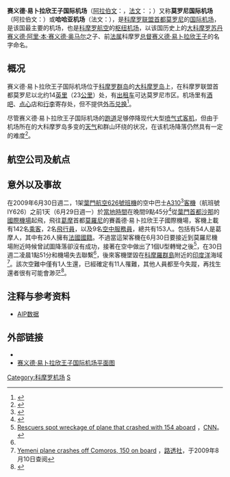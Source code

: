 {{noteTA
|1=zh-hans:内罗毕;zh-hant:奈洛比;zh-hk:內羅比;zh-tw:奈洛比;zh-mo:內羅比;
|2=zh-cn:桑给巴尔; zh-tw:桑吉巴; zh-hk:桑給巴爾;
|3=zh-hans:萨那;zh-hk:薩那;zh-tw:沙那;
}}

{{Infobox Airport 
| airport_name = <center>赛义德·易卜拉欣王子国际机场<br><small>{{rtl-lang|ar|مطار الأمير سعيد إبراهيم الدولي}}<br>{{lang|fr|Aéroport international Prince Saïd Ibrahim}}</small></center>
| nativename   = <center>莫罗尼－哈哈亚国际机场<br><small>{{lang|fr|Aéroport international de Moroni - Hahaya}}</center></small>
| caption      = 
| IATA         = HAH
| ICAO         = FMCH
|type          = [[公共交通|公共]]、[[民用航空|民用]]、[[商用航空|商用]]、国内、[[国际机场|国际]]
| owner        = 
| image        = Air Tanzania B737 at Hahaya Airport.jpg
| run by       = {{flagicon|Comoros}}[[科摩罗联盟政府|科摩罗联盟政府]]
| city         = {{flagicon|Comoros}}[[莫罗尼|莫罗尼]]
| location     = {{flagicon|Comoros}}[[科摩罗|科摩罗]]哈哈亚
| elevation    = 28
| coordinates  = {{Coord|11|32|11|S|43|16|17|E|type:airport|display=inline,title}}
| website      = 
| metric-elev  = 
| metric-rwy   = 
| runway1_heading = 02/20
| runway1_feet = 9,514
| runway1_meter= 2,900
| runway1_surface = [[柏油|柏油]]
| stat-year    = 
| stat1-header = 
| stat1-data   = 
| stat2-header = 
| stat2-data   = 
| footnotes    = 
}}

'''赛义德·易卜拉欣王子国际机场'''（[[阿拉伯文|阿拉伯文]]：'''{{rtl-lang|ar|مطار الأمير سعيد إبراهيم الدولي}}'''，[[法文|法文]]：'''{{lang|fr|Aéroport international Prince Saïd Ibrahim}}'''；{{airport codes|HAH|FMCH}}）又称'''莫罗尼国际机场'''（阿拉伯文：'''{{rtl-lang|ar|مطار موروني الدولي}}'''）或'''哈哈亚机场'''（法文：'''{{lang|fr|Aéroport de Hahaya}}'''），是[[科摩罗联盟|科摩罗联盟]][[首都|首都]][[莫罗尼|莫罗尼]]的[[国际机场|国际]][[机场|机场]]，是该国最主要的机场，也是[[科摩罗航空|科摩罗航空]]的[[枢纽机场|枢纽机场]]，以该国历史上的[[大科摩罗岛|大科摩罗]][[苏丹_(称谓)|苏丹]][[赛义德·阿里·本·赛义德·奥马尔|赛义德·阿里·本·赛义德·奥马尔]]之子、前[[法国|法属]]科摩罗[[总督|总督]][[赛义德·易卜拉欣|赛义德·易卜拉欣]][[王子|王子]]的名字命名。

== 概况 ==
赛义德·易卜拉欣王子国际机场位于[[科摩罗群岛|科摩罗群岛]]的[[大科摩罗岛|大科摩罗岛]]上，在科摩罗联盟首都莫罗尼以北约14[[英里|英里]]（23[[公里|公里]]）处，有[[出租车|出租车]]可达莫罗尼市区。机场里有[[酒吧|酒吧]]、[[点心|点心]]店和[[行李|行李]]寄存处，但不提供[[外币|外币]][[兑换|兑换]]<ref>{{Cite web |url=http://www.wordtravels.com/Airports/Comoros/Comoros+Airport |title=世界旅游概况：赛义德·易卜拉欣王子国际机场 |access-date=2009-08-10 |archive-date=2008-06-12 |archive-url=https://web.archive.org/web/20080612124607/http://www.wordtravels.com/Airports/Comoros/Comoros+Airport |dead-url=no }}</ref>。

尽管赛义德·易卜拉欣王子国际机场的[[跑道|跑道]]足够停降现代大型[[喷气式客机|喷气式客机]]，但由于机场所在的大科摩罗岛多变的[[天气|天气]]和群山环绕的状况，在该机场降落仍然具有一定的难度<ref>{{Cite web |url=http://newsinfo.inquirer.net/breakingnews/world/view/20090703-213611/Sole-survivor-clung-to-wreckage-for-13-hours |title=Sole survivor clung to wreckage for 13 hours |access-date=2009-08-10 |archive-date=2009-08-06 |archive-url=https://web.archive.org/web/20090806065847/http://newsinfo.inquirer.net/breakingnews/world/view/20090703-213611/Sole-survivor-clung-to-wreckage-for-13-hours |dead-url=no }}</ref>。

== 航空公司及航点 ==
{{航点
|[[非洲航空快运|非洲航空快运]]|[[蒙巴萨|蒙巴萨]]（[[莫伊国际机场|莫伊国际机场]]）、[[内罗毕|内罗毕]]（[[乔莫·肯雅塔国际机场|乔莫·肯雅塔国际机场]]）、[[桑给巴尔|桑给巴尔]]（[[桑给巴尔国际机场|桑给巴尔国际机场]]）
|[[奥斯特拉尔航空|奥斯特拉尔航空]]|[[藻德济|藻德济]]（[[藻德济帕芒济国际机场|藻德济帕芒济国际机场]]）、[[圣但尼_(留尼旺)|圣但尼]]（[[留尼旺罗兰·加洛斯机场|留尼旺罗兰·加洛斯机场]]）
|[[马达加斯加航空|马达加斯加航空]]|[[马任加|马任加]]（[[马任加/菲利贝尔·齐拉纳纳国际机场|马任加/菲利贝尔·齐拉纳纳国际机场]]）、[[塔那那利佛|塔那那利佛]]（[[塔那那利佛/伊瓦图国际机场|塔那那利佛/伊瓦图国际机场]]）
|[[坦桑尼亚航空|坦桑尼亚航空]]|[[达累斯萨拉姆|达累斯萨拉姆]]（[[朱利叶斯·尼雷尔国际机场|朱利叶斯·尼雷尔国际机场]]）、[[姆特瓦拉|姆特瓦拉]]
|[[科摩罗航空|科摩罗航空]]|[[昂儒昂岛|昂儒昂岛]]（[[昂儒昂机场|昂儒昂机场]]）、[[塔那那利佛|塔那那利佛]]（[[塔那那利佛/伊瓦图国际机场|塔那那利佛/伊瓦图国际机场]]）、[[达累斯萨拉姆|达累斯萨拉姆]]（[[朱利叶斯·尼雷尔国际机场|朱利叶斯·尼雷尔国际机场]]）、[[藻德济|藻德济]]（[[藻德济帕芒济国际机场|藻德济帕芒济国际机场]]）、[[马任加|马任加]]（[[马任加/菲利贝尔·齐拉纳纳国际机场|马任加/菲利贝尔·齐拉纳纳国际机场]]）、[[莫埃利岛|莫埃利岛]]（[[莫埃利岛机场|莫埃利岛机场]]）
|[[肯尼亚航空|肯尼亚航空]]|[[内罗毕|内罗毕]]（[[乔莫·肯雅塔国际机场|乔莫·肯雅塔国际机场]]）
|[[也门航空|也门航空]]|[[萨那|萨那]]（[[萨那国际机场|萨那国际机场]]）、[[吉布提城|吉布提城]]（[[吉布提－安布利国际机场|吉布提－安布利国际机场]]）
}}

== 意外以及事故 ==
在2009年6月30日週二，1架[[葉門航空|葉門航空]][[也门航空626号班机空难|626號班機]]的空中巴士[[空客A310|A310]]<ref>{{Cite web |url=http://www.cnn.com/2009/WORLD/meast/06/29/yemen.plane.crash/index.html |title=Yemeni plane crashes with 150 aboard |accessdate=2009-08-10 |archive-date=2017-06-08 |archive-url=https://web.archive.org/web/20170608075207/http://www.cnn.com/2009/WORLD/meast/06/29/yemen.plane.crash/index.html |dead-url=no }}</ref>[[客机|客機]]（航班號IY626）之前1天（6月29日週一）於[[UTC+3|當地時間]]在晚間9點45分<ref name="XINHUA">{{Cite web |url=http://news.xinhuanet.com/world/2009-06/30/content_11627093.htm |title=新华网：科摩罗海域发现遇难者遗体 |access-date=2009-08-10 |archive-date=2010-01-30 |archive-url=https://web.archive.org/web/20100130082942/http://news.xinhuanet.com/world/2009-06/30/content_11627093.htm |dead-url=no }}</ref>從[[也门|葉門]][[首都|首都]][[萨那|沙那]]的[[萨那国际机场|國際機場]]起飛，飛往[[葛摩|葛摩]]首都[[莫罗尼|莫羅尼]]的賽義德·易卜拉欣王子國際機場，客機上載有142名[[乘客|乘客]]，2名[[飛行員|飛行員]]，以及9名[[空中服務員|空中服務員]]，總共有153人。包括有54人是葛摩人，其中有26人擁有[[法国|法國]][[国籍|國籍]]。不過當這架客機在6月30日要接近到莫羅尼機場附近時候曾試圖降落卻沒有成功，接著在空中做出了1個U型轉彎之後<ref name="CNN">[http://edition.cnn.com/2009/WORLD/meast/06/29/yemen.plane.crash/index.html  Rescuers spot wreckage of plane that crashed with 154 aboard] {{Wayback|url=http://edition.cnn.com/2009/WORLD/meast/06/29/yemen.plane.crash/index.html |date=20201109012601 }}，[[CNN|CNN]]。</ref>，在30日週二凌晨1點51分和機場失去聯繫<ref name="XINHUA" />，後來客機墜毀在[[科摩罗群岛|科摩羅群島]]附近的[[印度洋|印度洋]]海域<ref>[http://www.reuters.com/article/newsOne/idUSTRE55T03R20090630  Yemeni plane crashes off Comoros, 150 on board] {{Wayback|url=http://www.reuters.com/article/newsOne/idUSTRE55T03R20090630 |date=20200916072050 }}，[[路透社|路透社]]，于2009年8月10日查阅</ref>。該次空難中僅有1人生還，已經確定有11人罹難，其他人員都至今失蹤，再找生還者很有可能會渺茫<ref>{{Cite web |url=http://news.xinhuanet.com/world/2009-07/01/content_11629930.htm |title=新华网：搜救人员又发现一名失事也航客机幸存儿童  |access-date=2009-08-10 |archive-date=2013-03-13 |archive-url=https://web.archive.org/web/20130313161838/http://news.xinhuanet.com/world/2009-07/01/content_11629930.htm |dead-url=no }}</ref>。

== 注释与参考资料 ==
{{reflist}}
* [https://web.archive.org/web/20071015093648/http://www.ais-asecna.org/pdf/ad/2-ad/16ad2-1-01.pdf AIP数据]

== 外部链接 ==
* {{WAD|FMCH}}
*[https://web.archive.org/web/20080216021328/http://www.ais-asecna.org/en/atlas/comores/moroni.htm 赛义德·易卜拉欣王子国际机场平面图]

{{科摩羅機場}}

[[Category:科摩罗机场|Category:科摩罗机场]]
[[Category:冠以人名的非洲機場|S]]